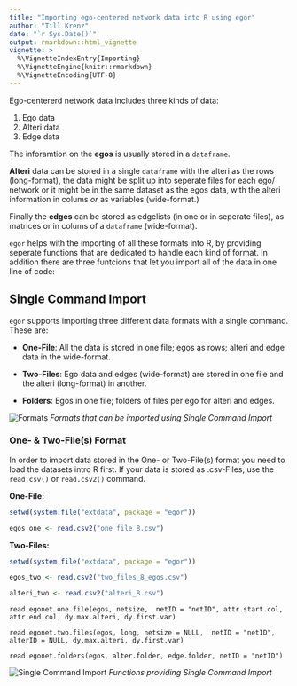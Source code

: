 ```yaml
---
title: "Importing ego-centered network data into R using egor"
author: "Till Krenz"
date: "`r Sys.Date()`"
output: rmarkdown::html_vignette
vignette: >
  %\VignetteIndexEntry{Importing}
  %\VignetteEngine{knitr::rmarkdown}
  %\VignetteEncoding{UTF-8}
---
```

Ego-centererd network data includes three kinds of data:

1. Ego data
2. Alteri data
3. Edge data

The inforamtion on the **egos** is usually stored in a `dataframe`.

**Alteri** data can be stored in a 
single `dataframe` with the alteri as the rows (long-format), the data might be 
split up into seperate files for each ego/ network or it might be in the same 
dataset as the egos data, with the alteri information in colums _or_ as 
variables (wide-format.)

Finally the **edges** can be stored as edgelists (in one or in seperate files), as
matrices or in colums of a `dataframe` (wide-format).

`egor` helps with the importing of all these formats into R, by 
providing seperate functions that are dedicated to handle each kind of format.
In addition there are three funtcions that let you import all of the data in one
line of code:

## Single Command Import
`egor` supports importing three different data formats with a single command.
These are:

- **One-File**: All the data is stored in one file; egos as rows; alteri and edge data
in the wide-format.

- **Two-Files**: Ego data and edges (wide-format) are stored in one file and the
alteri (long-format) in another.

- **Folders**: Egos in one file; folders of files per ego for alteri and edges.

![Formats](02-formats.png)
*Formats that can be imported using Single Command Import*

### One- & Two-File(s) Format

In order to import data stored in the One- or Two-File(s) format you need to 
load the datasets intro R first. If your data is stored as .csv-Files, use the
`read.csv()` or `read.csv2()` command.

**One-File:**


```r
setwd(system.file("extdata", package = "egor"))

egos_one <- read.csv2("one_file_8.csv")
```
    

**Two-Files:**
```r
setwd(system.file("extdata", package = "egor"))

egos_two <- read.csv2("two_files_8_egos.csv")

alteri_two <- read.csv2("alteri_8.csv")
```

    

    read.egonet.one.file(egos, netsize,  netID = "netID", attr.start.col, attr.end.col, dy.max.alteri, dy.first.var)
    
    read.egonet.two.files(egos, long, netsize = NULL,  netID = "netID", alterID = NULL, dy.max.alteri, dy.first.var)

    read.egonet.folders(egos, alter.folder, edge.folder, netID = "netID")

![Single Command Import](01-import_easy_small.png)
*Functions providing Single Command Import*